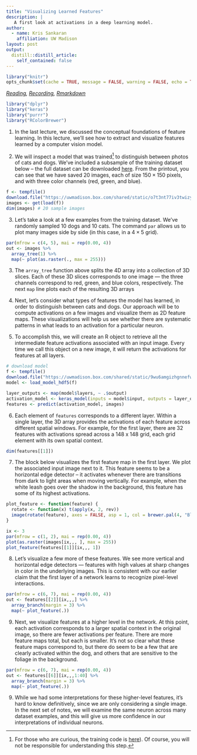 ```yaml
---
title: "Visualizing Learned Features"
description: | 
   A first look at activations in a deep learning model.
author:
  - name: Kris Sankaran
    affiliation: UW Madison
layout: post
output:
  distill::distill_article:
    self_contained: false
---
```


```r
library("knitr")
opts_chunk$set(cache = TRUE, message = FALSE, warning = FALSE, echo = TRUE)
```

_[Reading](https://jjallaire.github.io/deep-learning-with-r-notebooks/notebooks/5.4-visualizing-what-convnets-learn.nb.html), [Recording](https://mediaspace.wisc.edu/media/Week%2013%20%5B2%5D%20Visualizing%20Learned%20Features/1_zausb086), [Rmarkdown](https://github.com/krisrs1128/stat436_s24/blob/main/notes/2024-12-27-week13-2.Rmd)_

```r
library("dplyr")
library("keras")
library("purrr")
library("RColorBrewer")
```

1. In the last lecture, we discussed the conceptual foundations of feature
learning. In this lecture, we’ll see how to extract and visualize features
learned by a computer vision model.

2. We will inspect a model that was trained^[For those who are curious, the
training code is
[here](https://github.com/krisrs1128/stat479/blob/master/_posts/2021-04-12-week13-1/train_model.Rmd)).
Of course, you will not be responsible for understanding this step.] to
distinguish between photos of cats and dogs. We've included a subsample of the
training dataset below -- the full dataset can be downloaded
[here](https://www.kaggle.com/c/dogs-vs-cats/data). From the printout, you can
see that we have saved 20 images, each of size $150 \times 150$ pixels, and with
three color channels (red, green, and blue).

```r
f <- tempfile()
download.file("https://uwmadison.box.com/shared/static/o7t3nt77iv3twizyv7yuwqnca16f9nwi.rda", f)
images <- get(load(f))
dim(images) # 20 sample images
```

3. Let’s take a look at a few examples from the training dataset. We've randomly
sampled 10 dogs and 10 cats. The command `par` allows us to plot many images
side by side (in this case, in a $4 \times 5$ grid).

```r
par(mfrow = c(4, 5), mai = rep(0.00, 4))
out <- images %>%
  array_tree(1) %>%
  map(~ plot(as.raster(., max = 255)))
```

3. The `array_tree` function above splits the 4D array into a collection of 3D
slices. Each of these 3D slices corresponds to one image — the three channels
correspond to red, green, and blue colors, respectively. The next `map` line
plots each of the resulting 3D arrays

4. Next, let’s consider what types of features the model has learned, in order
to distinguish between cats and dogs. Our approach will be to compute
activations on a few images and visualize them as 2D feature maps. These
visualizations will help us see whether there are systematic patterns in what
leads to an activation for a particular neuron.

5. To accomplish this, we will create an R object to retrieve all the
intermediate feature activations associated with an input image. Every time we
call this object on a new image, it will return the activations for features at
all layers.

```r
# download model
f <- tempfile()
download.file("https://uwmadison.box.com/shared/static/9wu6amgizhgnnefwrnyqzkf8glb6ktny.h5", f)
model <- load_model_hdf5(f)

layer_outputs <- map(model$layers, ~ .$output)
activation_model <- keras_model(inputs = model$input, outputs = layer_outputs)
features <- predict(activation_model, images)
```

6. Each element of `features` corresponds to a different layer. Within a single
layer, the 3D array provides the activations of each feature across different
spatial windows. For example, for the first layer, there are 32 features with
activations spread across a 148 x 148 grid, each grid element with its own
spatial context.

```r
dim(features[[1]])
```
7. The block below visualizes the first feature map in the first layer. We plot
the associated input image next to it. This feature seems to be a horizontal
edge detector -- it activates whenever there are transitions from dark to light
areas when moving vertically. For example, when the white leash goes over the
shadow in the background, this feature has some of its highest activations.

```r
plot_feature <- function(feature) {
  rotate <- function(x) t(apply(x, 2, rev))
  image(rotate(feature), axes = FALSE, asp = 1, col = brewer.pal(4, "Blues"))
}

ix <- 3
par(mfrow = c(1, 2), mai = rep(0.00, 4))
plot(as.raster(images[ix,,, ], max = 255))
plot_feature(features[[1]][ix,,, 1])
```

8. Let’s visualize a few more of these features. We see more vertical and
horizontal edge detectors — features with high values at sharp changes in color
in the underlying images. This is consistent with our earlier claim that the
first layer of a network learns to recognize pixel-level interactions.

```r
par(mfrow = c(6, 7), mai = rep(0.00, 4))
out <- features[[2]][ix,,,] %>%
  array_branch(margin = 3) %>%
  map(~ plot_feature(.))
```

9. Next, we visualize features at a higher level in the network. At this point,
each activation corresponds to a larger spatial context in the original image,
so there are fewer activations per feature. There are more feature maps total,
but each is smaller. It's not so clear what these feature maps correspond to,
but there do seem to be a few that are clearly activated within the dog, and
others that are sensitive to the foliage in the background.

```r
par(mfrow = c(6, 7), mai = rep(0.00, 4))
out <- features[[6]][ix,,,1:40] %>%
  array_branch(margin = 3) %>%
  map(~ plot_feature(.))
```

9. While we had some interpretations for these higher-level features, it’s hard
to know definitively, since we are only considering a single image. In the next
set of notes, we will examine the same neuron across many dataset examples, and
this will give us more confidence in our interpretations of individual neurons.
